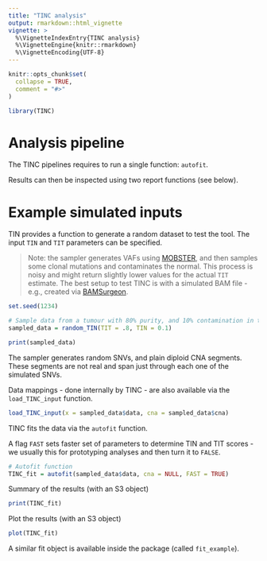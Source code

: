 ```yaml
---
title: "TINC analysis"
output: rmarkdown::html_vignette
vignette: >
  %\VignetteIndexEntry{TINC analysis}
  %\VignetteEngine{knitr::rmarkdown}
  %\VignetteEncoding{UTF-8}
---
```


```r
knitr::opts_chunk$set(
  collapse = TRUE,
  comment = "#>"
)
```

```r
library(TINC)
```
# Analysis pipeline

The TINC pipelines requires to run a single function: `autofit`.

Results can then be inspected using two report functions (see below).

# Example simulated inputs

TIN provides a function to generate a random dataset to test the tool. The input `TIN` and `TIT` parameters
can be specified.

> Note: the sampler generates VAFs using [MOBSTER](https://caravagnalab.github.io/mobster/), and then samples some  clonal mutations and contaminates the normal. This process is noisy and might return slightly lower values for the actual `TIT` estimate. The best setup to test TINC is with a simulated BAM file - e.g., created via [BAMSurgeon](https://github.com/adamewing/bamsurgeon).

```r
set.seed(1234)

# Sample data from a tumour with 80% purity, and 10% contamination in the normal
sampled_data = random_TIN(TIT = .8, TIN = 0.1)

print(sampled_data)
```

The sampler generates random SNVs, and plain diploid CNA segments. These segments are not real and span just
through each one of the simulated SNVs.

Data mappings - done internally by TINC - are also available via the `load_TINC_input` function.

```r
load_TINC_input(x = sampled_data$data, cna = sampled_data$cna)
```

TINC fits the data via the `autofit` function.

A flag `FAST` sets faster set of parameters to determine TIN and TIT scores - we usually this for prototyping analyses and then turn it to `FALSE`.

```r
# Autofit function
TINC_fit = autofit(sampled_data$data, cna = NULL, FAST = TRUE)
```

Summary of the results (with an S3 object)
```r
print(TINC_fit)
```

Plot the results (with an S3 object)
```r
plot(TINC_fit)
```

A similar fit object is available inside the package (called `fit_example`).
